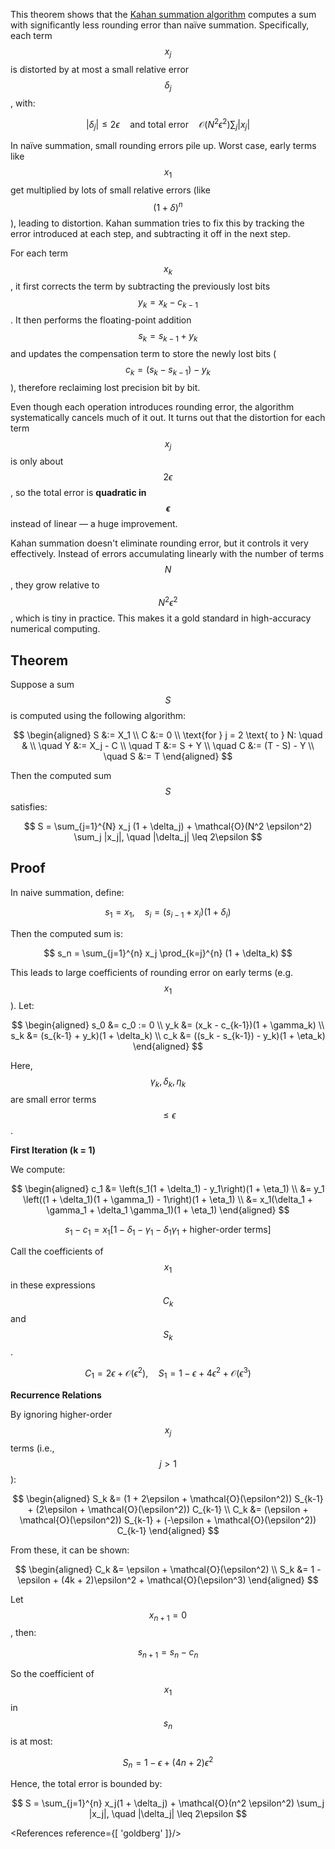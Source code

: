 <Theorem id="8"/>

This theorem shows that the [Kahan summation algorithm](https://en.wikipedia.org/wiki/Kahan_summation_algorithm) computes a sum with significantly less rounding error than naïve summation. Specifically, each term $$ x_j $$ is distorted by at most a small relative error $$ \delta_j $$, with:

$$ |\delta_j| \leq 2\epsilon \quad \text{and total error} \quad \mathcal{O}(N^2 \epsilon^2) \sum_j |x_j| $$

In naïve summation, small rounding errors pile up. Worst case, early terms like $$ x_1 $$ get multiplied by lots of small relative errors (like $$ (1 + \delta)^n $$), leading to distortion. Kahan summation tries to fix this by tracking the error introduced at each step, and subtracting it off in the next step.

For each term $$ x_k $$, it first corrects the term by subtracting the previously lost bits $$ y_k = x_k - c_{k-1} $$. It then performs the floating-point addition $$ s_k = s_{k-1} + y_k $$ and updates the compensation term to store the newly lost bits ($$ c_k = (s_k - s_{k-1}) - y_k $$), therefore reclaiming lost precision bit by bit.

Even though each operation introduces rounding error, the algorithm systematically cancels much of it out. It turns out that the distortion for each term $$ x_j $$ is only about $$ 2\epsilon $$, so the total error is **quadratic in $$ \epsilon $$** instead of linear — a huge improvement.

Kahan summation doesn't eliminate rounding error, but it controls it very effectively. Instead of errors accumulating linearly with the number of terms $$N$$, they grow relative to $$ N^2 \epsilon^2 $$, which is tiny in practice. This makes it a gold standard in high-accuracy numerical computing.

## Theorem

Suppose a sum $$ S $$ is computed using the following algorithm:

$$
\begin{aligned}
S &:= X_1 \\
C &:= 0 \\
\text{for } j = 2 \text{ to } N: \quad & \\
\quad Y &:= X_j - C \\
\quad T &:= S + Y \\
\quad C &:= (T - S) - Y \\
\quad S &:= T
\end{aligned}
$$

Then the computed sum $$ S $$ satisfies:

$$
S = \sum_{j=1}^{N} x_j (1 + \delta_j) + \mathcal{O}(N^2 \epsilon^2) \sum_j |x_j|, \quad |\delta_j| \leq 2\epsilon
$$

## Proof

In naive summation, define:

$$
s_1 = x_1, \quad s_i = (s_{i-1} + x_i)(1 + \delta_i)
$$

Then the computed sum is:

$$
s_n = \sum_{j=1}^{n} x_j \prod_{k=j}^{n} (1 + \delta_k)
$$

This leads to large coefficients of rounding error on early terms (e.g. $$ x_1 $$). Let:

$$
\begin{aligned}
s_0 &= c_0 := 0 \\
y_k &= (x_k - c_{k-1})(1 + \gamma_k) \\
s_k &= (s_{k-1} + y_k)(1 + \delta_k) \\
c_k &= ((s_k - s_{k-1}) - y_k)(1 + \eta_k)
\end{aligned}
$$

Here, $$ \gamma_k, \delta_k, \eta_k $$ are small error terms $$ \leq \epsilon $$.

**First Iteration (k = 1)**

We compute:

$$
\begin{aligned}
c_1 &= \left(s_1(1 + \delta_1) - y_1\right)(1 + \eta_1) \\
&= y_1 \left((1 + \delta_1)(1 + \gamma_1) - 1\right)(1 + \eta_1) \\
&= x_1(\delta_1 + \gamma_1 + \delta_1 \gamma_1)(1 + \eta_1)
\end{aligned}
$$

$$
s_1 - c_1 = x_1 \left[1 - \delta_1 - \gamma_1 - \delta_1 \gamma_1 + \text{higher-order terms} \right]
$$

Call the coefficients of $$ x_1 $$ in these expressions $$ C_k $$ and $$ S_k $$.

$$
C_1 = 2\epsilon + \mathcal{O}(\epsilon^2), \quad S_1 = 1 - \epsilon + 4\epsilon^2 + \mathcal{O}(\epsilon^3)
$$

**Recurrence Relations**

By ignoring higher-order $$ x_j $$ terms (i.e., $$ j > 1 $$):

$$
\begin{aligned}
S_k &= (1 + 2\epsilon + \mathcal{O}(\epsilon^2)) S_{k-1} + (2\epsilon + \mathcal{O}(\epsilon^2)) C_{k-1} \\
C_k &= (\epsilon + \mathcal{O}(\epsilon^2)) S_{k-1} + (-\epsilon + \mathcal{O}(\epsilon^2)) C_{k-1}
\end{aligned}
$$

From these, it can be shown:

$$
\begin{aligned}
C_k &= \epsilon + \mathcal{O}(\epsilon^2) \\
S_k &= 1 - \epsilon + (4k + 2)\epsilon^2 + \mathcal{O}(\epsilon^3)
\end{aligned}
$$

Let $$ x_{n+1} = 0 $$, then:

$$
s_{n+1} = s_n - c_n
$$

So the coefficient of $$ x_1 $$ in $$ s_n $$ is at most:

$$ S_n = 1 - \epsilon + (4n + 2)\epsilon^2 $$

Hence, the total error is bounded by:

$$
S = \sum_{j=1}^{n} x_j(1 + \delta_j) + \mathcal{O}(n^2 \epsilon^2) \sum_j |x_j|, \quad |\delta_j| \leq 2\epsilon
$$


<References reference={[
    'goldberg'
]}/>